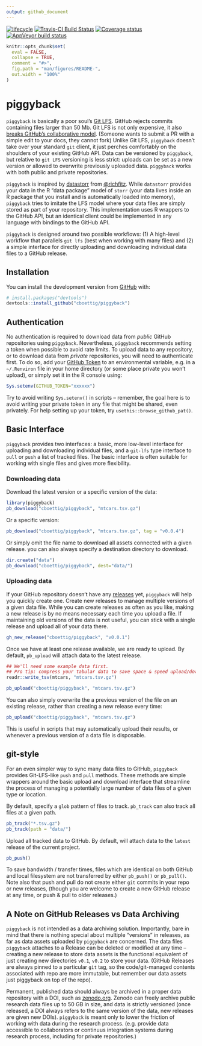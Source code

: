 ```yaml
---
output: github_document
---
```


<!-- README.md is generated from README.Rmd. Please edit that file -->

[![lifecycle](https://img.shields.io/badge/lifecycle-experimental-orange.svg)](https://www.tidyverse.org/lifecycle/#experimental)
[![Travis-CI Build Status](https://travis-ci.org/cboettig/piggyback.svg?branch=master)](https://travis-ci.org/cboettig/piggyback)
[![Coverage status](https://codecov.io/gh/cboettig/piggyback/branch/master/graph/badge.svg)](https://codecov.io/github/cboettig/piggyback?branch=master)
[![AppVeyor build status](https://ci.appveyor.com/api/projects/status/github/cboettig/piggyback?branch=master&svg=true)](https://ci.appveyor.com/project/cboettig/piggyback)

```r
knitr::opts_chunk$set(
  eval = FALSE,
  collapse = TRUE,
  comment = "#>",
  fig.path = "man/figures/README-",
  out.width = "100%"
)
```

# piggyback

`piggyback` is basically a poor soul's [Git LFS](https://git-lfs.github.com/).  GitHub rejects commits containing files larger than 50 Mb.  Git LFS is not only expensive, it also [breaks GitHub's collaborative model](https://medium.com/@megastep/github-s-large-file-storage-is-no-panacea-for-open-source-quite-the-opposite-12c0e16a9a91). (Someone wants to submit a PR with a simple edit to your docs, they cannot fork)  Unlike Git LFS, `piggyback` doesn't take over your standard `git` client, it just perches comfortably on the shoulders of your existing GitHub API.  Data can be versioned by `piggyback`, but relative to `git LFS` versioning is less strict: uploads can be set as a new version or allowed to overwrite previously uploaded data.  `piggyback` works with both public and private repositories.  

`piggyback` is inspired by [datastorr](https://github.com/ropenscilabs/datastorr) from [\@richfitz](http://github.com/richfitz). While `datastorr` provides your data in the R "data package" model of `storr` (your data lives inside an R package that you install and is automatically loaded into memory), `piggyback` tries to imitate the LFS model where your data files are simply stored as part of your repository.  This implementation uses R wrappers to the GitHub API, but an identical client could be implemented in any language with bindings to the GitHub API. 

`piggyback` is designed around two possible workflows: (1) A high-level workflow that parallels `git lfs` (best when working with many files) and (2) a simple interface for directly uploading and downloading individual data files to a GitHub release.

## Installation

You can install the development version from [GitHub](https://github.com/) with:

``` r
# install.packages("devtools")
devtools::install_github("cboettig/piggyback")
```

## Authentication

No authentication is required to download data from *public* GitHub repositories using `piggyback`. Nevertheless, `piggyback` recommends setting a token when possible to avoid rate limits. To upload data to any repository, or to download data from *private* repositories, you will need to authenticate first.  To do so, add your [GitHub Token](https://github.com/settings/tokens/new?scopes=repo,gist&description=R:GITHUB_PAT) to an environmental variable, e.g. in a `~/.Renviron` file in your home directory (or some place private you won't upload), or simply set it in the R console using:

```r
Sys.setenv(GITHUB_TOKEN="xxxxxx")
```

Try to avoid writing `Sys.setenv()` in scripts -- remember, the goal here is to avoid writing your private token in any file that might be shared, even privately.  For help setting up your token, try `usethis::browse_github_pat()`.


## Basic Interface

`piggyback` provides two interfaces: a basic, more low-level interface for uploading and downloading individual files, and a `git-lfs` type interface to `pull` or `push` a list of tracked files.  The basic interface is often suitable for working with single files and gives more flexibility. 

### Downloading data

Download the latest version or a specific version of the data:

```r
library(piggyback)
pb_download("cboettig/piggyback", "mtcars.tsv.gz")
```

Or a specific version:

```r
pb_download("cboettig/piggyback", "mtcars.tsv.gz", tag = "v0.0.4")
```

Or simply omit the file name to download all assets connected with a given release.  you can also always specify a destination directory to download. 

```r
dir.create("data")
pb_download("cboettig/piggyback", dest="data/")
```  


### Uploading data

If your GitHub repository doesn't have any [releases](https://help.github.com/articles/creating-releases/) yet, `piggyback` will help you quickly create one.  Create new releases to manage multiple versions of a given data file. While you can create releases as often as you like, making a new release is by no means necessary each time you upload a file.  If maintaining old versions of the data is not useful, you can stick with a single release and upload all of your data there.  

```r
gh_new_release("cboettig/piggyback", "v0.0.1")
```

Once we have at least one release available, we are ready to upload.  By default, `pb_upload` will attach data to the latest release.  

```r
## We'll need some example data first.
## Pro tip: compress your tabular data to save space & speed upload/downloads
readr::write_tsv(mtcars, "mtcars.tsv.gz")

pb_upload("cboettig/piggyback", "mtcars.tsv.gz")
```

You can also simply overwrite the a previous version of the file on an existing release, rather than creating a new release every time:

```r
pb_upload("cboettig/piggyback", "mtcars.tsv.gz")
```

This is useful in scripts that may automatically upload their results, or whenever a previous version of a data file is disposable.  


## git-style

For an even simpler way to sync many data files to GitHub, `piggyback` provides Git-LFS-like `push` and `pull` methods.  These methods are simple wrappers around the basic upload and download interface that streamline the process of managing a potentially large number of data files of a given type or location.  

By default, specify a `glob` pattern of files to track.  `pb_track` can also track all files at a given path.  

```r
pb_track("*.tsv.gz")
pb_track(path = "data/")
```


Upload all tracked data to GitHub.  By default, will attach data to the `latest` release of the current project.  

```r
pb_push()
```


To save bandwidth / transfer times, files which are identical on both GitHub and local filesystem are not transferred by either `pb_push()` or `pb_pull()`.  Note also that push and pull do not create either `git` commits in your repo or new releases, (though you are welcome to create a new GitHub release at any time, or push & pull to older releases.)

## A Note on GitHub Releases vs Data Archiving

`piggyback` is not intended as a data archiving solution.  Importantly, bare in mind that there is nothing special about multiple "versions" in releases, as far as data assets uploaded by `piggyback` are concerned.  The data files `piggyback` attaches to a Release can be deleted or modified at any time -- creating a new release to store data assets is the functional equivalent of just creating new directories `v0.1`, `v0.2` to store your data.  (GitHub Releases are always pinned to a particular `git` tag, so the code/git-managed contents associated with repo are more immutable, but remember our data assets just piggyback on top of the repo).  

Permanent, published data should always be archived in a proper data repository with a DOI, such as [zenodo.org](https://zenodo.org). Zenodo can freely archive public research data files up to 50 GB in size, and data is strictly versioned (once released, a DOI always refers to the same version of the data, new releases are given new DOIs). `piggyback` is meant only to lower the friction of working with data during the research process.  (e.g. provide data accessible to collaborators or continuus integration systems during research process, including for private repositories.)


